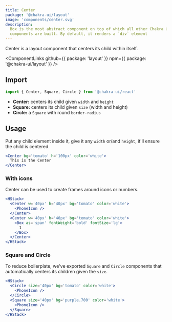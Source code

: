 ```yaml
---
title: Center
package: '@chakra-ui/layout'
image: 'components/center.svg'
description:
  Box is the most abstract component on top of which all other Chakra UI
  components are built. By default, it renders a `div` element
---
```


Center is a layout component that centers its child within itself.

<ComponentLinks
  github={{ package: 'layout' }}
  npm={{ package: '@chakra-ui/layout' }}
/>

<carbon-ad></carbon-ad>

## Import

```js
import { Center, Square, Circle } from '@chakra-ui/react'
```

- **Center:** centers its child given `width` and `height`
- **Square:** centers its child given `size` (width and height)
- **Circle:** a `Square` with round `border-radius`

## Usage

Put any child element inside it, give it any `width` or/and `height`, it'll
ensure the child is centered.

```jsx
<Center bg='tomato' h='100px' color='white'>
  This is the Center
</Center>
```

### With icons

Center can be used to create frames around icons or numbers.

```jsx
<HStack>
  <Center w='40px' h='40px' bg='tomato' color='white'>
    <PhoneIcon />
  </Center>
  <Center w='40px' h='40px' bg='tomato' color='white'>
    <Box as='span' fontWeight='bold' fontSize='lg'>
      1
    </Box>
  </Center>
</HStack>
```

### Square and Circle

To reduce boilerplate, we've exported `Square` and `Circle` components that
automatically centers its children given the `size`.

```jsx
<HStack>
  <Circle size='40px' bg='tomato' color='white'>
    <PhoneIcon />
  </Circle>
  <Square size='40px' bg='purple.700' color='white'>
    <PhoneIcon />
  </Square>
</HStack>
```

